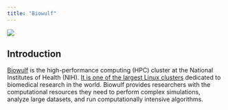 ```yaml
---
title: "Biowulf"
---
```


![](/media/biowulf-logo.png)

## Introduction

[Biowulf](https://hpc.nih.gov/) is the high-performance computing (HPC) cluster at the National Institutes of Health (NIH). [It is one of the largest Linux clusters](https://hpc.nih.gov/systems/hardware.html) dedicated to biomedical research in the world. Biowulf provides researchers with the computational resources they need to perform complex simulations, analyze large datasets, and run computationally intensive algorithms.